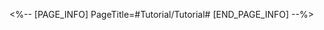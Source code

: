 <%-- [PAGE_INFO]
PageTitle=#Tutorial/Tutorial#
[END_PAGE_INFO] --%>
{{Tutorial
|sort      = 815202
|title     = Tutorial
|subtitle  = 
|type      = 
|about     = 
|image1    = Tutorial Tutorial 1.png{{subst:void|<!--$UPLOAD:<<SpriteOutput/TutorialPic/TutorialPage_815202.png>-<Tutorial Tutorial 1.png>>}}
|text1     = When the {{Color|h|nobold=1|Giftbox}} on the action bar takes action, {{Color|h|nobold=1|Breaks}} all enemy Weaknesses and greatly increases ally {{Color|h|nobold=1|ATK}} until the effect ends.<br />While the {{Color|h|nobold=1|Giftbox}}'s effect is active, {{Color|h|nobold=1|go all out}} and attack the enemy to deal more DMG!
|image2    = Tutorial Tutorial 2.png{{subst:void|<!--$UPLOAD:<<SpriteOutput/TutorialPic/TutorialPage_815502.png>-<Tutorial Tutorial 2.png>>}}
|text2     = Every time allies take action, they will {{Color|h|nobold=1|Advance the Giftbox's action Forward}} to receive the Giftbox buff more quickly.
}}